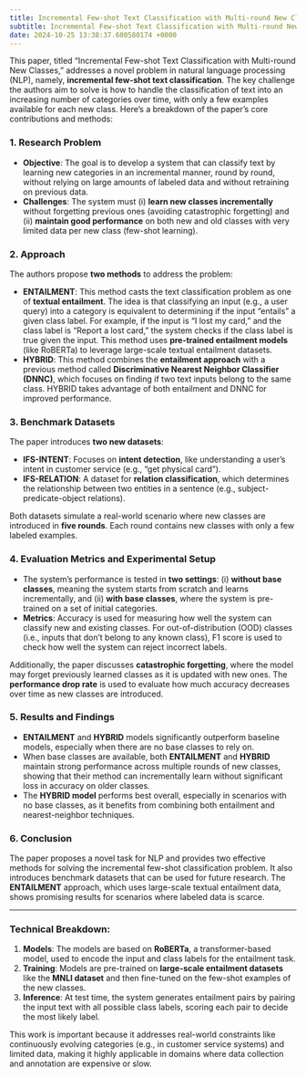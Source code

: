 ```yaml
---
title: Incremental Few-shot Text Classification with Multi-round New Classes - Formulation, Dataset and System
subtitle: Incremental Few-shot Text Classification with Multi-round New Classes - Formulation, Dataset and System
date: 2024-10-25 13:38:37.600580174 +0000
---
```

This paper, titled "Incremental Few-shot Text Classification with Multi-round New Classes," addresses a novel problem in natural language processing (NLP), namely, **incremental few-shot text classification**. The key challenge the authors aim to solve is how to handle the classification of text into an increasing number of categories over time, with only a few examples available for each new class. Here’s a breakdown of the paper’s core contributions and methods:

### 1. **Research Problem**
   - **Objective**: The goal is to develop a system that can classify text by learning new categories in an incremental manner, round by round, without relying on large amounts of labeled data and without retraining on previous data.
   - **Challenges**: The system must (i) **learn new classes incrementally** without forgetting previous ones (avoiding catastrophic forgetting) and (ii) **maintain good performance** on both new and old classes with very limited data per new class (few-shot learning).

### 2. **Approach**
   The authors propose **two methods** to address the problem:
   
   - **ENTAILMENT**: This method casts the text classification problem as one of **textual entailment**. The idea is that classifying an input (e.g., a user query) into a category is equivalent to determining if the input "entails" a given class label. For example, if the input is "I lost my card," and the class label is "Report a lost card," the system checks if the class label is true given the input. This method uses **pre-trained entailment models** (like RoBERTa) to leverage large-scale textual entailment datasets.
   - **HYBRID**: This method combines the **entailment approach** with a previous method called **Discriminative Nearest Neighbor Classifier (DNNC)**, which focuses on finding if two text inputs belong to the same class. HYBRID takes advantage of both entailment and DNNC for improved performance.

### 3. **Benchmark Datasets**
   The paper introduces **two new datasets**:
   
   - **IFS-INTENT**: Focuses on **intent detection**, like understanding a user's intent in customer service (e.g., "get physical card").
   - **IFS-RELATION**: A dataset for **relation classification**, which determines the relationship between two entities in a sentence (e.g., subject-predicate-object relations).

   Both datasets simulate a real-world scenario where new classes are introduced in **five rounds**. Each round contains new classes with only a few labeled examples.

### 4. **Evaluation Metrics and Experimental Setup**
   - The system’s performance is tested in **two settings**: (i) **without base classes**, meaning the system starts from scratch and learns incrementally, and (ii) **with base classes**, where the system is pre-trained on a set of initial categories.
   - **Metrics**: Accuracy is used for measuring how well the system can classify new and existing classes. For out-of-distribution (OOD) classes (i.e., inputs that don’t belong to any known class), F1 score is used to check how well the system can reject incorrect labels.
   
   Additionally, the paper discusses **catastrophic forgetting**, where the model may forget previously learned classes as it is updated with new ones. The **performance drop rate** is used to evaluate how much accuracy decreases over time as new classes are introduced.

### 5. **Results and Findings**
   - **ENTAILMENT** and **HYBRID** models significantly outperform baseline models, especially when there are no base classes to rely on.
   - When base classes are available, both **ENTAILMENT** and **HYBRID** maintain strong performance across multiple rounds of new classes, showing that their method can incrementally learn without significant loss in accuracy on older classes.
   - The **HYBRID model** performs best overall, especially in scenarios with no base classes, as it benefits from combining both entailment and nearest-neighbor techniques.

### 6. **Conclusion**
   The paper proposes a novel task for NLP and provides two effective methods for solving the incremental few-shot classification problem. It also introduces benchmark datasets that can be used for future research. The **ENTAILMENT** approach, which uses large-scale textual entailment data, shows promising results for scenarios where labeled data is scarce.

---

### Technical Breakdown:
1. **Models**: The models are based on **RoBERTa**, a transformer-based model, used to encode the input and class labels for the entailment task.
2. **Training**: Models are pre-trained on **large-scale entailment datasets** like the **MNLI dataset** and then fine-tuned on the few-shot examples of the new classes.
3. **Inference**: At test time, the system generates entailment pairs by pairing the input text with all possible class labels, scoring each pair to decide the most likely label.

This work is important because it addresses real-world constraints like continuously evolving categories (e.g., in customer service systems) and limited data, making it highly applicable in domains where data collection and annotation are expensive or slow.